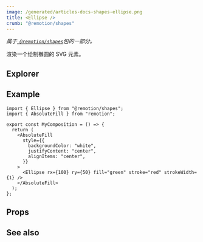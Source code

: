 ```yaml
---
image: /generated/articles-docs-shapes-ellipse.png
title: <Ellipse />
crumb: "@remotion/shapes"
---
```



_属于[` @remotion/shapes`](/docs/shapes)包的一部分。_

渲染一个绘制椭圆的 SVG 元素。

## Explorer

<Demo type="ellipse" />

## Example

```tsx twoslash title="src/Ellipse.tsx"
import { Ellipse } from "@remotion/shapes";
import { AbsoluteFill } from "remotion";

export const MyComposition = () => {
  return (
    <AbsoluteFill
      style={{
        backgroundColor: "white",
        justifyContent: "center",
        alignItems: "center",
      }}
    >
      <Ellipse rx={100} ry={50} fill="green" stroke="red" strokeWidth={1} />
    </AbsoluteFill>
  );
};
```

## Props

<ShapeOptions shape="ellipse" all />

## See also

<ShapeSeeAlso shape="ellipse"/>

